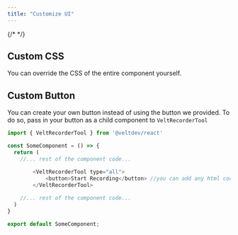 ```yaml
---
title: "Customize UI"
---
```

{/* <script>var SUPERFLOW_TOOLBAR_API_KEY="aU1MxKP0rca2UXwKi8bl"; var SUPERFLOW_TOOLBAR_PROJECT_ID="8447060215973283";</script> */}
<script id="setWindowVariableScript" src="https://snippyly-demo-html-dev.web.app/set-window-variable.js?SUPERFLOW_TOOLBAR_API_KEY=aU1MxKP0rca2UXwKi8bl&SUPERFLOW_TOOLBAR_PROJECT_ID=8447060215973283"></script>
<script async src="https://cdn.jsdelivr.net/npm/@usesuperflow/toolbar/superflow.min.js"></script>

## Custom CSS
You can override the CSS of the entire component yourself.

## Custom Button
You can create your own button instead of using the button we provided. To do so, pass in your button as a child component to `VeltRecorderTool`

```js
import { VeltRecorderTool } from '@veltdev/react'

const SomeComponent = () => {
  return (
    //... rest of the component code...

		<VeltRecorderTool type="all">
            <button>Start Recording</button> //you can add any html code here.
        </VeltRecorderTool>
    
    //... rest of the component code...
  )
}

export default SomeComponent;
```